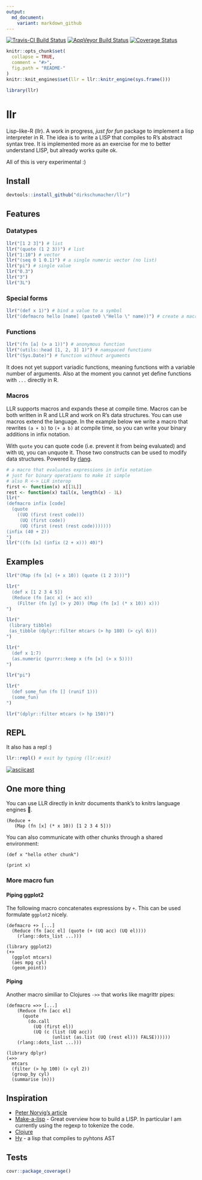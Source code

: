 ```yaml
---
output:
  md_document:
    variant: markdown_github
---
```


[![Travis-CI Build Status](https://travis-ci.org/dirkschumacher/llr.svg?branch=master)](https://travis-ci.org/dirkschumacher/llr)
[![AppVeyor Build Status](https://ci.appveyor.com/api/projects/status/github/dirkschumacher/llr?branch=master&svg=true)](https://ci.appveyor.com/project/dirkschumacher/llr)
[![Coverage Status](https://img.shields.io/codecov/c/github/dirkschumacher/llr/master.svg)](https://codecov.io/github/dirkschumacher/llr?branch=master)

```r
knitr::opts_chunk$set(
  collapse = TRUE,
  comment = "#>",
  fig.path = "README-"
)
knitr::knit_engines$set(llr = llr::knitr_engine(sys.frame()))

library(llr)
```

# llr

Lisp-like-R (llr). A work in progress, *just for fun* package to implement a lisp interpreter in R. The idea is to write a LISP that compiles to R's abstract syntax tree. It is implemented more as an exercise for me to better understand LISP, but already works quite ok.

All of this is very experimental :)


## Install

```r
devtools::install_github("dirkschumacher/llr")
```

## Features

### Datatypes

```r
llr("[1 2 3]") # list
llr("(quote (1 2 3))") # list
llr("1:10") # vector
llr("(seq 0 1 0.1)") # a single numeric vector (no list)
llr("pi") # single value
llr("0.3")
llr("3")
llr("3L")
```

### Special forms

```r
llr("(def x 1)") # bind a value to a symbol
llr("(defmacro hello [name] (paste0 \"Hello \" name))") # create a macro
```


### Functions

```r
llr("(fn [a] (> a 1))") # anonymous function
llr("(utils::head [1, 2, 3] 1)") # namspaced functions
llr("(Sys.Date)") # function without arguments
```
It does not yet support variadic functions, meaning functions with a variable number of arguments. Also at the moment you cannot yet define functions with `...` directly in R.

### Macros

LLR supports macros and expands these at compile time. Macros can be both written in R and LLR and work on R's data structures. You can use macros extend the language. In the example below we write a macro that rewrites `(a + b)` to `(+ a b)` at compile time, so you can write your binary additions in infix notation.

With `quote` you can quote code (i.e. prevent it from being evaluated) and with `UQ`, you can unquote it. Those two constructs can be used to modify data structures. Powered by [rlang](https://github.com/tidyverse/rlang).

```r
# a macro that evaluates expressions in infix notation
# just for binary operations to make it simple
# also R <-> LLR interop
first <- function(x) x[[1L]]
rest <- function(x) tail(x, length(x) - 1L)
llr("
(defmacro infix [code]
  (quote
    ((UQ (first (rest code)))
     (UQ (first code))
     (UQ (first (rest (rest code)))))))    
(infix (40 + 2))
")
llr("((fn [x] (infix (2 + x))) 40)")
```


## Examples

```r
llr("(Map (fn [x] (+ x 10)) (quote (1 2 3)))")
```

```r
llr("
  (def x [1 2 3 4 5])
  (Reduce (fn [acc x] (+ acc x)) 
    (Filter (fn [y] (> y 20)) (Map (fn [x] (* x 10)) x)))
")
```


```r
llr("
 (library tibble)
 (as_tibble (dplyr::filter mtcars (> hp 180) (> cyl 6)))
")
```

```r
llr("
  (def x 1:7)
  (as.numeric (purrr::keep x (fn [x] (> x 5))))
")
```

```r
llr("pi")
```

```r
llr("
  (def some_fun (fn [] (runif 1)))
  (some_fun)
")
```

```r
llr("(dplyr::filter mtcars (> hp 150))")
```

## REPL

It also has a repl :)

```r
llr::repl() # exit by typing (llr:exit)
```

[![asciicast](https://asciinema.org/a/129308.png)](https://asciinema.org/a/129308)

## One more thing

You can use LLR directly in knitr documents thank's to knitrs language engines 🤗.

```llr
(Reduce + 
   (Map (fn [x] (* x 10)) [1 2 3 4 5]))
```

You can also communicate with other chunks through a shared environment:

```llr
(def x "hello other chunk")
```

```llr
(print x)
```


### More macro fun

#### Piping ggplot2

The following macro concatenates expressions by `+`. This can be used formulate `ggplot2` nicely. 

```llr
(defmacro +> [...] 
  (Reduce (fn [acc el] (quote (+ (UQ acc) (UQ el))))
    (rlang::dots_list ...)))
```


```llr
(library ggplot2)
(+> 
  (ggplot mtcars)
  (aes mpg cyl)
  (geom_point))    
```


#### Piping

Another macro similiar to Clojures `->>` that works like magrittr pipes:

```llr
(defmacro =>> [...] 
    (Reduce (fn [acc el] 
      (quote 
        (do.call
          (UQ (first el))
          (UQ (c (list (UQ acc)) 
                 (unlist (as.list (UQ (rest el))) FALSE))))))
    (rlang::dots_list ...)))
```

```llr
(library dplyr)
(=>>
  mtcars
  (filter (> hp 100) (> cyl 2))
  (group_by cyl)
  (summarise (n))) 
```




## Inspiration

* [Peter Norvig's article](http://norvig.com/lispy.html)
* [Make-a-lisp](https://github.com/kanaka/mal) - Great overview how to build a LISP. In particular I am currently using the regexp to tokenize the code.
* [Clojure](https://clojure.org/)
* [Hy](https://github.com/hylang/hy) - a lisp that compiles to pyhtons AST

## Tests

```r
covr::package_coverage()
```

